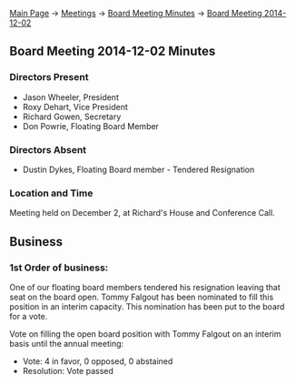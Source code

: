 [[Main Page]] -> [[Meetings]] -> [[Board Meeting Minutes]] -> [[Board Meeting 2014-12-02]]

==Board Meeting 2014-12-02 Minutes==

===Directors Present===
* Jason Wheeler, President
* Roxy Dehart, Vice President
* Richard Gowen, Secretary
* Don Powrie, Floating Board Member

===Directors Absent===
* Dustin Dykes, Floating Board member - Tendered Resignation

===Location and Time===
Meeting held on December 2, at Richard's House and Conference Call.

==Business==

===1st Order of business:===

One of our floating board members tendered his resignation leaving that seat on the board open.  Tommy Falgout has been nominated to fill this position in an interim capacity.  This nomination has been put to the board for a vote.

Vote on filling the open board position with Tommy Falgout on an interim basis until the annual meeting:
* Vote: 4 in favor, 0 opposed, 0 abstained
* Resolution: Vote passed

